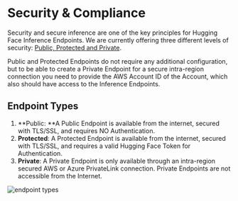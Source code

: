 # Security & Compliance

Security and secure inference are one of the key principles for Hugging Face Inference Endpoints. We are currently offering three different levels of security: [Public, Protected and Private](/docs/inference-endpoints//guides/secruity).

Public and Protected Endpoints do not require any additional configuration, but to be able to create a Private Endpoint for a secure intra-region connection you need to provide the AWS Account ID of the Account, which also should have access to the Inference Endpoints. 


## Endpoint Types

1. **Public: **A Public Endpoint is available from the internet, secured with TLS/SSL, and requires NO Authentication.
2. **Protected**: A Protected Endpoint is available from the internet, secured with TLS/SSL, and requires a valid Hugging Face Token for Authentication.
3. **Private**: A Private Endpoint is only available through an intra-region secured AWS or Azure PrivateLink connection. Private Endpoints are not accessible from the Internet.

<img src="https://raw.githubusercontent.com/huggingface/hf-endpoints-documentation/main/assets/endpoint_types.png" alt="endpoint types" />
